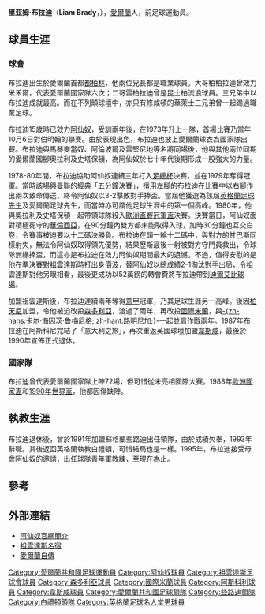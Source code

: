 {{noteTA
|G1=Football
|G2=uefa
|G3=EPL
|1=zh-hans:里亚姆·布拉迪; zh-hant:林·柏拉迪;
|2=zh-hans:布拉迪; zh-hant:柏拉迪
}}

{{Infobox football biography
 | name                 = 里亚姆·布拉迪<br>Liam Brady
 | image                = Liam Brady rte.jpg
 | fullname             = William Brady<ref>{{Hugman|2088|access-date=4 March 2018}}</ref>
|
  nickname =  Chippy |
  dateofbirth = {{birth date and age|1956|2|13}} |
  cityofbirth = [[都柏林|都柏林]] |
  countryofbirth = {{IRE}} |
 | currentclub = 
|  position = 中場 |
  youthyears = |
  youthclubs = |
 | years1   = 1973–1980  | caps1   = 235  | goals1   = 43  | clubs1   = [[阿仙奴|阿仙奴]]
 | years2   = 1980–1982  | caps2   = 76   | goals2   = 15  | clubs2   = [[祖雲達斯|祖雲達斯]]
 | years3   = 1982–1984  | caps3   = 57   | goals3   = 6   | clubs3   = [[森多利亞|森多利亞]]
 | years4   = 1984–1986  | caps4   = 58   | goals4   = 5   | clubs4   = [[國際米蘭|國際米蘭]]
 | years5   = 1986–1987  | caps5   = 17   | goals5   = 0   | clubs5   = [[阿斯科利足球會|阿斯科利]]
 | years6   = 1987–1990  | caps6   = 89   | goals6   = 9   | clubs6   = [[韋斯咸|韋斯咸]]
 | totalcaps  = 532  | totalgoals  = 78
 | nationalyears1   = 1974–1990  | nationalcaps1   = 72 | nationalgoals1   = 9  | nationalteam1   = [[愛爾蘭國家足球隊|愛爾蘭]]
 | manageryears1   = 1991–1993  | managerclubs1   = [[些路迪|些路迪]]
 | manageryears2   = 1993–1995  | managerclubs2   = [[白禮頓|白禮頓]]
 | manageryears3   = 2008–2010  | managerclubs3   = [[愛爾蘭國家足球隊|愛爾蘭]] (助教)
}}

'''里亚姆·布拉迪'''（'''Liam Brady '''，{{bd|1956年|2月13日}}），[[愛爾蘭|愛爾蘭]]人，前足球運動員。

==球員生涯==
=== 球會 ===
布拉迪出生於愛爾蘭首都[[都柏林|都柏林]]，他兩位兄長都是職業球員。大哥柏柏拉迪曾效力米禾爾，代表愛爾蘭國家隊六次；二哥雷柏拉迪曾是昆士柏流浪球員。三兄弟中以布拉迪成就最高。而在不列顛球壇中，亦只有修咸頓的華萊士三兄弟曾一起踢過職業足球。

布拉迪15歲時已效力[[阿仙奴|阿仙奴]]，受訓兩年後，在1973年升上一隊，首場比賽乃當年10月6日對伯明翰的聯賽。由於表現出色，布拉迪也披上愛爾蘭球衣為國家隊出賽。布拉迪與馬琴麥當奴、阿倫波爾及雷堅尼地等名將同場後，他與其他兩位同期的愛爾蘭國腳奧拉利及史塔保頓，為阿仙奴於七十年代後期形成一股強大的力量。

1978-80年間，布拉迪協助阿仙奴連續三年打入[[英格蘭足總盃|足總杯]]決賽，並在1979年奪得冠軍。當時該場與曼聯的經典「五分鐘決賽」，擅用左腳的布拉迪在比賽中以右腳作出兩次致命傳送，終令阿仙奴以3-2擊敗對手捧盃。當屆他獲選為該屆[[英格蘭足球先生|英格蘭足球先生]]及愛爾蘭足球先生，而當時亦可謂他足球生涯中的第一個高峰。1980年，他與奧拉利及史塔保頓一起帶領球隊殺入[[歐洲盃賽冠軍盃|歐洲盃賽冠軍盃]]決賽。決賽當日，阿仙奴面對積極死守的[[瓦倫西亞足球俱樂部|華倫西亞]]，在90分鐘內雙方都未能取得入球，加時30分鐘也互交白卷，令賽事被迫要以十二碼決勝負。布拉迪在頭一輪十二碼中，與對方的甘巴斯同樣射失，無法令阿仙奴取得領先優勢，結果歷斯最後一射被對方守門員救出，令球隊無緣捧盃，而這亦是布拉迪在效力阿仙奴期間最大的遺憾。不過，值得安慰的是他在準決賽對[[祖雲達斯|祖雲達斯]]時打出身價波，替阿仙奴以總成績2-1淘汰對手出局，令祖雲達斯對他另眼相看，最後更成功以52萬鎊的轉會費將布拉迪帶到[[迪爾艾比球場|迪爾艾比球場]]。

加盟祖雲達斯後，布拉迪連續兩年奪得[[意甲|意甲]]冠軍，乃其足球生涯另一高峰。後因[[柏天尼|柏天尼]]加盟，令他被迫改投[[森多利亞|森多利亞]]，渡過了兩年，再改投[[國際米蘭|國際米蘭]]，與[[卡尔·海因茨·鲁梅尼格|-{zh-hans:卡尔·海因茨·鲁梅尼格; zh-hant:路明尼加;}-]]一起並肩作戰兩年。1987年布拉迪在阿斯科尼完結了「意大利之旅」，再次重返英國球壇加盟[[韋斯咸|韋斯咸]]，最後於1990年宣佈正式退休。

=== 國家隊 ===
布拉迪曾代表愛爾蘭國家隊上陣72場，但可惜從未亮相國際大賽。1988年[[歐洲國家盃|歐洲國家盃]]和[[1990年世界盃|1990年世界盃]]，他都因傷缺陣。

==執教生涯==
布拉迪退休後，曾於1991年加盟蘇格蘭些路迪出任領隊，由於成績欠奉，1993年辭職。其後返回英格蘭執教白禮頓，可惜結局也是一樣。1995年，布拉迪接受母會阿仙奴的邀請，出任球隊青年軍教練，至現在為止。

== 參考 ==
{{Reflist}}

==外部連結==
*[https://web.archive.org/web/20070930154658/http://www.arsenal.com/article.asp?article=203880&lid=Coaching+Staff&sub=Liam+Brady&navlid=coaching+staff&sublid=&Title=Liam+Brady 阿仙奴官網簡介]
*[https://web.archive.org/web/20070718182213/http://www.juventuz.com/history/legends/brady/ 祖雲達斯名宿]
*[https://web.archive.org/web/20070714023357/http://www.irelandshirts.com/profiles/liambradyprofile.htm 愛爾蘭自傳]

{{英格蘭PFA足球先生}}

{{Authority control}}
{{DEFAULTSORT:Brady, Liam}}
[[Category:愛爾蘭共和國足球運動員|Category:愛爾蘭共和國足球運動員]]
[[Category:阿仙奴球員|Category:阿仙奴球員]]
[[Category:祖雲達斯足球會球員|Category:祖雲達斯足球會球員]]
[[Category:森多利亞球員|Category:森多利亞球員]]
[[Category:國際米蘭球員|Category:國際米蘭球員]]
[[Category:阿斯科利球員|Category:阿斯科利球員]]
[[Category:韋斯咸球員|Category:韋斯咸球員]]
[[Category:愛爾蘭共和國足球領隊|Category:愛爾蘭共和國足球領隊]]
[[Category:些路迪領隊|Category:些路迪領隊]]
[[Category:白禮頓領隊|Category:白禮頓領隊]]
[[Category:英格蘭足球名人堂男球員|Category:英格蘭足球名人堂男球員]]